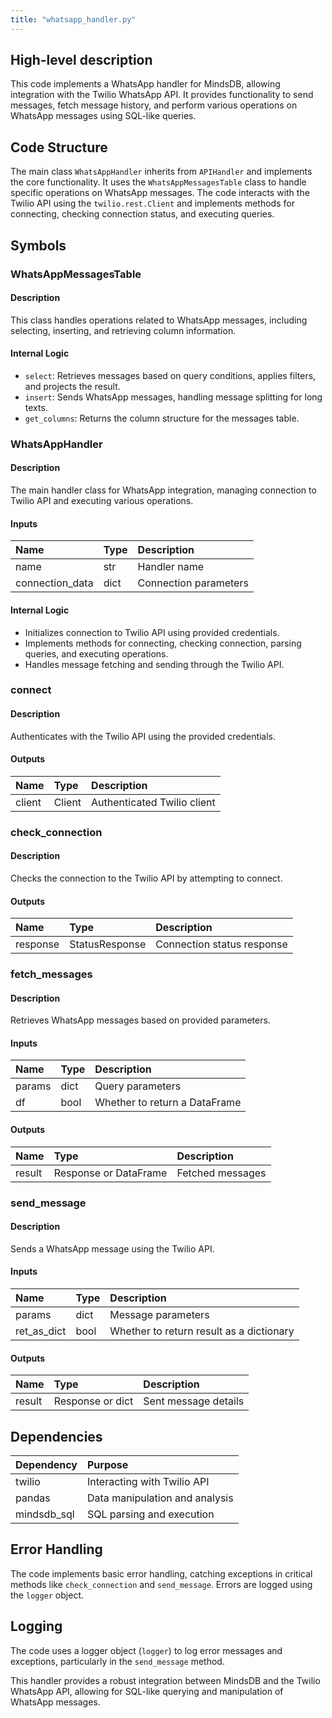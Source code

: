 ```yaml
---
title: "whatsapp_handler.py"
---
```


## High-level description
This code implements a WhatsApp handler for MindsDB, allowing integration with the Twilio WhatsApp API. It provides functionality to send messages, fetch message history, and perform various operations on WhatsApp messages using SQL-like queries.

## Code Structure
The main class `WhatsAppHandler` inherits from `APIHandler` and implements the core functionality. It uses the `WhatsAppMessagesTable` class to handle specific operations on WhatsApp messages. The code interacts with the Twilio API using the `twilio.rest.Client` and implements methods for connecting, checking connection status, and executing queries.

## Symbols

### WhatsAppMessagesTable
#### Description
This class handles operations related to WhatsApp messages, including selecting, inserting, and retrieving column information.

#### Internal Logic
- `select`: Retrieves messages based on query conditions, applies filters, and projects the result.
- `insert`: Sends WhatsApp messages, handling message splitting for long texts.
- `get_columns`: Returns the column structure for the messages table.

### WhatsAppHandler
#### Description
The main handler class for WhatsApp integration, managing connection to Twilio API and executing various operations.

#### Inputs
| Name | Type | Description |
|:-----|:-----|:------------|
| name | str | Handler name |
| connection_data | dict | Connection parameters |

#### Internal Logic
- Initializes connection to Twilio API using provided credentials.
- Implements methods for connecting, checking connection, parsing queries, and executing operations.
- Handles message fetching and sending through the Twilio API.

### connect
#### Description
Authenticates with the Twilio API using the provided credentials.

#### Outputs
| Name | Type | Description |
|:-----|:-----|:------------|
| client | Client | Authenticated Twilio client |

### check_connection
#### Description
Checks the connection to the Twilio API by attempting to connect.

#### Outputs
| Name | Type | Description |
|:-----|:-----|:------------|
| response | StatusResponse | Connection status response |

### fetch_messages
#### Description
Retrieves WhatsApp messages based on provided parameters.

#### Inputs
| Name | Type | Description |
|:-----|:-----|:------------|
| params | dict | Query parameters |
| df | bool | Whether to return a DataFrame |

#### Outputs
| Name | Type | Description |
|:-----|:-----|:------------|
| result | Response or DataFrame | Fetched messages |

### send_message
#### Description
Sends a WhatsApp message using the Twilio API.

#### Inputs
| Name | Type | Description |
|:-----|:-----|:------------|
| params | dict | Message parameters |
| ret_as_dict | bool | Whether to return result as a dictionary |

#### Outputs
| Name | Type | Description |
|:-----|:-----|:------------|
| result | Response or dict | Sent message details |

## Dependencies
| Dependency | Purpose |
|:-----------|:--------|
| twilio | Interacting with Twilio API |
| pandas | Data manipulation and analysis |
| mindsdb_sql | SQL parsing and execution |

## Error Handling
The code implements basic error handling, catching exceptions in critical methods like `check_connection` and `send_message`. Errors are logged using the `logger` object.

## Logging
The code uses a logger object (`logger`) to log error messages and exceptions, particularly in the `send_message` method.

This handler provides a robust integration between MindsDB and the Twilio WhatsApp API, allowing for SQL-like querying and manipulation of WhatsApp messages.